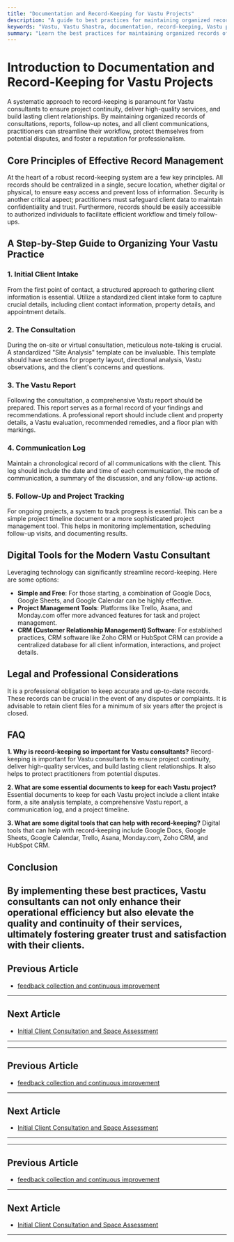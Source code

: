 ```yaml
---
title: "Documentation and Record-Keeping for Vastu Projects"
description: "A guide to best practices for maintaining organized records of Vastu consultations, reports, follow-up notes, and client communications."
keywords: "Vastu, Vastu Shastra, documentation, record-keeping, Vastu projects, Vastu consultation, client records, project management"
summary: "Learn the best practices for maintaining organized records of your Vastu projects. This guide covers everything from initial client intake to follow-up notes and client communications, helping you to ensure continuity and quality in your Vastu consultancy."
---
```


# Introduction to Documentation and Record-Keeping for Vastu Projects

A systematic approach to record-keeping is paramount for Vastu consultants to ensure project continuity, deliver high-quality services, and build lasting client relationships. By maintaining organized records of consultations, reports, follow-up notes, and all client communications, practitioners can streamline their workflow, protect themselves from potential disputes, and foster a reputation for professionalism.

## Core Principles of Effective Record Management

At the heart of a robust record-keeping system are a few key principles. All records should be centralized in a single, secure location, whether digital or physical, to ensure easy access and prevent loss of information. Security is another critical aspect; practitioners must safeguard client data to maintain confidentiality and trust. Furthermore, records should be easily accessible to authorized individuals to facilitate efficient workflow and timely follow-ups.

## A Step-by-Step Guide to Organizing Your Vastu Practice

### 1. Initial Client Intake

From the first point of contact, a structured approach to gathering client information is essential. Utilize a standardized client intake form to capture crucial details, including client contact information, property details, and appointment details.

### 2. The Consultation

During the on-site or virtual consultation, meticulous note-taking is crucial. A standardized "Site Analysis" template can be invaluable. This template should have sections for property layout, directional analysis, Vastu observations, and the client's concerns and questions.

### 3. The Vastu Report

Following the consultation, a comprehensive Vastu report should be prepared. This report serves as a formal record of your findings and recommendations. A professional report should include client and property details, a Vastu evaluation, recommended remedies, and a floor plan with markings.

### 4. Communication Log

Maintain a chronological record of all communications with the client. This log should include the date and time of each communication, the mode of communication, a summary of the discussion, and any follow-up actions.

### 5. Follow-Up and Project Tracking

For ongoing projects, a system to track progress is essential. This can be a simple project timeline document or a more sophisticated project management tool. This helps in monitoring implementation, scheduling follow-up visits, and documenting results.

## Digital Tools for the Modern Vastu Consultant

Leveraging technology can significantly streamline record-keeping. Here are some options:

-   **Simple and Free**: For those starting, a combination of Google Docs, Google Sheets, and Google Calendar can be highly effective.
-   **Project Management Tools**: Platforms like Trello, Asana, and Monday.com offer more advanced features for task and project management.
-   **CRM (Customer Relationship Management) Software**: For established practices, CRM software like Zoho CRM or HubSpot CRM can provide a centralized database for all client information, interactions, and project details.

## Legal and Professional Considerations

It is a professional obligation to keep accurate and up-to-date records. These records can be crucial in the event of any disputes or complaints. It is advisable to retain client files for a minimum of six years after the project is closed.

## FAQ

**1. Why is record-keeping so important for Vastu consultants?**
Record-keeping is important for Vastu consultants to ensure project continuity, deliver high-quality services, and build lasting client relationships. It also helps to protect practitioners from potential disputes.

**2. What are some essential documents to keep for each Vastu project?**
Essential documents to keep for each Vastu project include a client intake form, a site analysis template, a comprehensive Vastu report, a communication log, and a project timeline.

**3. What are some digital tools that can help with record-keeping?**
Digital tools that can help with record-keeping include Google Docs, Google Sheets, Google Calendar, Trello, Asana, Monday.com, Zoho CRM, and HubSpot CRM.

## Conclusion

By implementing these best practices, Vastu consultants can not only enhance their operational efficiency but also elevate the quality and continuity of their services, ultimately fostering greater trust and satisfaction with their clients.
---

## Previous Article
- [feedback collection and continuous improvement](181019_feedback_collection_and_continuous_improvement.mdx)

---

## Next Article
- [Initial Client Consultation and Space Assessment](181001_Initial_Client_Consultation_and_Space_Assessment.mdx)

---
---

## Previous Article
- [feedback collection and continuous improvement](181019_feedback_collection_and_continuous_improvement.mdx)

---

## Next Article
- [Initial Client Consultation and Space Assessment](181001_Initial_Client_Consultation_and_Space_Assessment.mdx)

---
---

## Previous Article
- [feedback collection and continuous improvement](181019_feedback_collection_and_continuous_improvement.mdx)

---

## Next Article
- [Initial Client Consultation and Space Assessment](181001_Initial_Client_Consultation_and_Space_Assessment.mdx)

---
